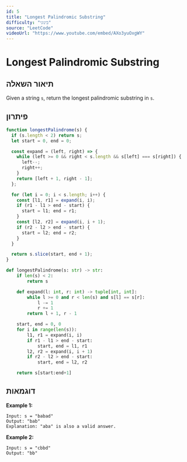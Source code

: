 ```yaml
---
id: 5
title: "Longest Palindromic Substring"
difficulty: "בינוני"
source: "LeetCode"
videoUrl: "https://www.youtube.com/embed/AXo3yuOxgWY"
---
```


# Longest Palindromic Substring

## תיאור השאלה

Given a string `s`, return the longest palindromic substring in `s`.

## פיתרון

```javascript
function longestPalindrome(s) {
  if (s.length < 2) return s;
  let start = 0, end = 0;

  const expand = (left, right) => {
    while (left >= 0 && right < s.length && s[left] === s[right]) {
      left--;
      right++;
    }
    return [left + 1, right - 1];
  };

  for (let i = 0; i < s.length; i++) {
    const [l1, r1] = expand(i, i);
    if (r1 - l1 > end - start) {
      start = l1; end = r1;
    }
    const [l2, r2] = expand(i, i + 1);
    if (r2 - l2 > end - start) {
      start = l2; end = r2;
    }
  }

  return s.slice(start, end + 1);
}
```

```python
def longestPalindrome(s: str) -> str:
    if len(s) < 2:
        return s

    def expand(l: int, r: int) -> tuple[int, int]:
        while l >= 0 and r < len(s) and s[l] == s[r]:
            l -= 1
            r += 1
        return l + 1, r - 1

    start, end = 0, 0
    for i in range(len(s)):
        l1, r1 = expand(i, i)
        if r1 - l1 > end - start:
            start, end = l1, r1
        l2, r2 = expand(i, i + 1)
        if r2 - l2 > end - start:
            start, end = l2, r2

    return s[start:end+1]
```

## דוגמאות

**Example 1:**
```
Input: s = "babad"
Output: "bab"
Explanation: "aba" is also a valid answer.
```

**Example 2:**
```
Input: s = "cbbd"
Output: "bb"
```


